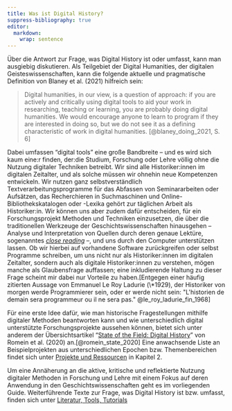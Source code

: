 ```yaml
---
title: Was ist Digital History?
suppress-bibliography: true
editor: 
  markdown: 
    wrap: sentence
---
```


Über die Antwort zur Frage, was Digital History ist oder umfasst, kann man ausgiebig diskutieren. 
Als Teilgebiet der Digital Humanities, der digitalen Geisteswissenschaften, kann die folgende aktuelle und pragmatische Definition von Blaney et al. (2021) hilfreich sein:

> Digital humanities, in our view, is a question of approach: if you are actively and critically using digital tools to aid your work in researching, teaching or learning, you are probably doing digital humanities.
> We would encourage anyone to learn to program if they are interested in doing so, but we do not see it as a defining characteristic of work in digital humanities.
> [@blaney_doing_2021, S. 6]

Dabei umfassen "digital tools" eine große Bandbreite -- und es wird sich kaum eine:r finden, der:die Studium, Forschung oder Lehre völlig ohne die Nutzung digitaler Techniken betreibt.
Wir sind alle Historiker:innen im digitalen Zeitalter, und als solche müssen wir ohnehin neue Kompetenzen entwickeln.
Wir nutzen ganz selbstverständlich Textverarbeitungsprogramme für das Abfassen von Seminararbeiten oder Aufsätzen, das Recherchieren in Suchmaschinen und Online-Bibliothekskatalogen oder -Lexika gehört zur täglichen Arbeit als Historiker:in.
Wir können uns aber zudem dafür entscheiden, für ein Forschungsprojekt Methoden und Techniken einzusetzen, die über die traditionellen Werkzeuge der Geschichtswissenschaften hinausgehen -- Analyse und Interpretation von Quellen durch deren genaue Lektüre, sogenanntes [*close reading*](https://de.wikipedia.org/wiki/Close_Reading) --, und uns durch den Computer unterstützen lassen.
Ob wir hierbei auf vorhandene Software zurückgreifen oder selbst Programme schreiben, um uns nicht nur als Historiker:innen im digitalen Zeitalter, sondern auch als digitale Historiker:innen zu verstehen, mögen manche als Glaubensfrage auffassen; eine inkludierende Haltung zu dieser Frage scheint mir dabei nur Vorteile zu haben.[Entgegen einer häufig zitierten Aussage von Emmanuel Le Roy Ladurie (\*1929), der Historiker von morgen werde Programmierer sein, oder er werde nicht sein: "L'historien de demain sera programmeur ou il ne sera pas." @le_roy_ladurie_fin_1968]

Für eine erste Idee dafür, wie man historische Fragestellungen mithilfe digitaler Methoden beantworten kann und wie unterschiedlich digital unterstützte Forschungsprojekte aussehen können, bietet sich unter anderem der Übersichtsartikel "[State of the Field: Digital History](https://onlinelibrary.wiley.com/doi/10.1111/1468-229X.12969)" von Romein et al. (2020) an.[@romein_state_2020] Eine anwachsende Liste an Beispielprojekten aus unterschiedlichen Epochen bzw.
Themenbereichen findet sich unter [Projekte und Ressourcen](02_forschung_lehre.qmd##Projekte und Ressourcen) in Kapitel 2.

Um eine Annäherung an die aktive, kritische und reflektierte Nutzung digitaler Methoden in Forschung und Lehre mit einem Fokus auf deren Anwendung in den Geschichtswissenschaften geht es im vorliegenden Guide.
Weiterführende Texte zur Frage, was Digital History ist bzw.
umfasst, finden sich unter [Literatur, Tools, Tutorials](further_resources.qmd##Was ist digital history?)
